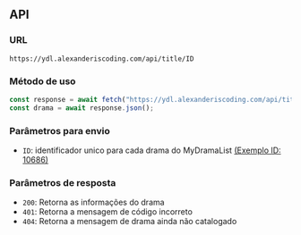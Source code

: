 ## API

### URL

```
https://ydl.alexanderiscoding.com/api/title/ID
```

### Método de uso

```js
const response = await fetch("https://ydl.alexanderiscoding.com/api/title/ID");
const drama = await response.json();
```

### Parâmetros para envio

- `ID`: identificador unico para cada drama do MyDramaList [(Exemplo ID: 10686)](https://mydramalist.com/10686-blade-man)

### Parâmetros de resposta

- `200`: Retorna as informações do drama
- `401`: Retorna a mensagem de código incorreto
- `404`: Retorna a mensagem de drama ainda não catalogado
